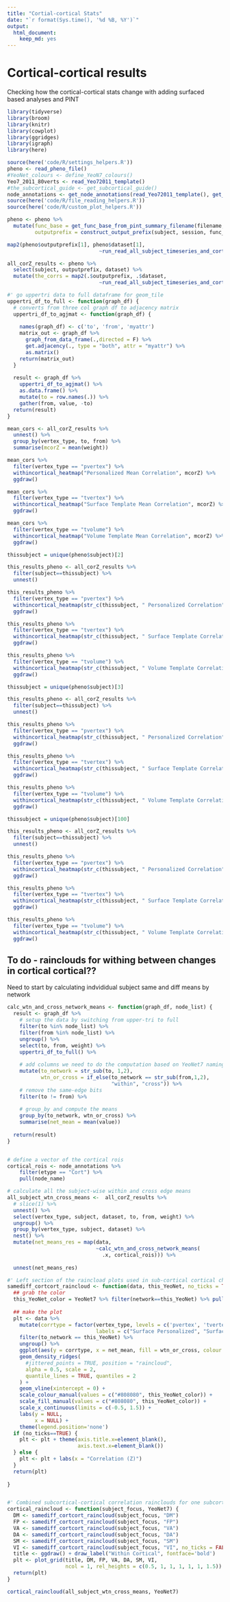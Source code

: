 ```yaml
---
title: "Cortial-cortical Stats"
date: "`r format(Sys.time(), '%d %B, %Y')`"
output:
  html_document:
    keep_md: yes
---
```


# Cortical-cortical results

Checking how the cortical-cortical stats change with adding surfaced based analyses and PINT

```r
library(tidyverse)
library(broom)
library(knitr)
library(cowplot)
library(ggridges)
library(igraph)
library(here)
```

```r
source(here('code/R/settings_helpers.R'))
pheno <- read_pheno_file()
#YeoNet_colours <- define_YeoN7_colours()
Yeo7_2011_80verts <- read_Yeo72011_template()
#the_subcortical_guide <- get_subcortical_guide()
node_annotations <- get_node_annotations(read_Yeo72011_template(), get_subcortical_guide())
source(here('code/R/file_reading_helpers.R'))
source(here('code/R/custom_plot_helpers.R'))
```


```r
pheno <- pheno %>%
  mutate(func_base = get_func_base_from_pint_summary_filename(filename,subject, session), 
         outputprefix = construct_output_prefix(subject, session, func_base)) 
```

```r
map2(pheno$outputprefix[1], pheno$dataset[1],
                              ~run_read_all_subject_timeseries_and_cortcort_corZ(.x, .y))
```

```r

all_corZ_results <- pheno %>%
  select(subject, outputprefix, dataset) %>%
  mutate(the_corrs = map2(.$outputprefix, .$dataset,
                              ~run_read_all_subject_timeseries_and_cortcort_corZ(.x, .y)))
```

```r

#' go uppertri data to full dataframe for geom_tile
uppertri_df_to_full <- function(graph_df) {
  # converts from three col graph df to adjacency matrix
  uppertri_df_to_agjmat <- function(graph_df) {
    
    names(graph_df) <- c('to', 'from', 'myattr')
    matrix_out <- graph_df %>%
      graph_from_data_frame(.,directed = F) %>%
      get.adjacency(., type = "both", attr = "myattr") %>%
      as.matrix() 
    return(matrix_out)
  }
  
  result <- graph_df %>%
    uppertri_df_to_agjmat() %>%
    as.data.frame() %>%
    mutate(to = row.names(.)) %>%
    gather(from, value, -to) 
  return(result)
}
```

```r
mean_cors <- all_corZ_results %>%
  unnest() %>%
  group_by(vertex_type, to, from) %>%
  summarise(mcorZ = mean(weight))
```


```r

mean_cors %>%
  filter(vertex_type == "pvertex") %>%
  withincortical_heatmap("Personalized Mean Correlation", mcorZ) %>%
  ggdraw()

mean_cors %>%
  filter(vertex_type == "tvertex") %>%
  withincortical_heatmap("Surface Template Mean Correlation", mcorZ) %>%
  ggdraw()

mean_cors %>%
  filter(vertex_type == "tvolume") %>%
  withincortical_heatmap("Volume Template Mean Correlation", mcorZ) %>%
  ggdraw()
```


```r

thissubject = unique(pheno$subject)[2]

this_results_pheno <- all_corZ_results %>%
  filter(subject==thissubject) %>%
  unnest()

this_results_pheno %>%
  filter(vertex_type == "pvertex") %>%
  withincortical_heatmap(str_c(thissubject, " Personalized Correlation")) %>%
  ggdraw()

this_results_pheno %>%
  filter(vertex_type == "tvertex") %>%
  withincortical_heatmap(str_c(thissubject, " Surface Template Correlation")) %>%
  ggdraw()

this_results_pheno %>%
  filter(vertex_type == "tvolume") %>%
  withincortical_heatmap(str_c(thissubject, " Volume Template Correlation")) %>%
  ggdraw()

```

```r

thissubject = unique(pheno$subject)[3]

this_results_pheno <- all_corZ_results %>%
  filter(subject==thissubject) %>%
  unnest()

this_results_pheno %>%
  filter(vertex_type == "pvertex") %>%
  withincortical_heatmap(str_c(thissubject, " Personalized Correlation")) %>%
  ggdraw()

this_results_pheno %>%
  filter(vertex_type == "tvertex") %>%
  withincortical_heatmap(str_c(thissubject, " Surface Template Correlation")) %>%
  ggdraw()

this_results_pheno %>%
  filter(vertex_type == "tvolume") %>%
  withincortical_heatmap(str_c(thissubject, " Volume Template Correlation")) %>%
  ggdraw()

```

```r

thissubject = unique(pheno$subject)[100]

this_results_pheno <- all_corZ_results %>%
  filter(subject==thissubject) %>%
  unnest()

this_results_pheno %>%
  filter(vertex_type == "pvertex") %>%
  withincortical_heatmap(str_c(thissubject, " Personalized Correlation")) %>%
  ggdraw()

this_results_pheno %>%
  filter(vertex_type == "tvertex") %>%
  withincortical_heatmap(str_c(thissubject, " Surface Template Correlation")) %>%
  ggdraw()

this_results_pheno %>%
  filter(vertex_type == "tvolume") %>%
  withincortical_heatmap(str_c(thissubject, " Volume Template Correlation")) %>%
  ggdraw()

```

## To do - rainclouds for withing between changes in cortical cortical??


Need to start by calculating indvididual subject same and diff means by network

```r



calc_wtn_and_cross_network_means <- function(graph_df, node_list) { 
  result <- graph_df %>%
    # setup the data by switching from upper-tri to full
    filter(to %in% node_list) %>%
    filter(from %in% node_list) %>%
    ungroup() %>%
    select(to, from, weight) %>%
    uppertri_df_to_full() %>%
    
    # add columns we need to do the computation based on YeoNet7 naming convention..
    mutate(to_network = str_sub(to, 1,2),
           wtn_or_cross = if_else(to_network == str_sub(from,1,2), 
                                  "within", "cross")) %>%
    # remove the same-edge bits
    filter(to != from) %>%
    
    # group_by and compute the means
    group_by(to_network, wtn_or_cross) %>%
    summarise(net_mean = mean(value))
  
  return(result)
}


# define a vector of the cortical rois
cortical_rois <- node_annotations %>%
    filter(etype == "Cort") %>%
    pull(node_name)

# calculate all the subject-wise within and cross edge means
all_subject_wtn_cross_means <-  all_corZ_results %>%
  # slice(1) %>%
  unnest() %>%
  select(vertex_type, subject, dataset, to, from, weight) %>%
  ungroup() %>%
  group_by(vertex_type, subject, dataset) %>%
  nest() %>%
  mutate(net_means_res = map(data, 
                             ~calc_wtn_and_cross_network_means(
                               .x, cortical_rois))) %>%
  
  unnest(net_means_res) 


```

```r
#' Left section of the raincload plots used in sub-cortical cortical change reporting
samediff_cortcort_raincloud <- function(data, this_YeoNet, no_ticks = TRUE) {
  ## grab the color
  this_YeoNet_color = YeoNet7 %>% filter(network==this_YeoNet) %>% pull(hexcode)
  
  ## make the plot
  plt <- data %>%
    mutate(corrtype = factor(vertex_type, levels = c('pvertex', 'tvertex', 'tvolume'),
                             labels = c("Surface Personalized", "Surface Template", "Volume Template"))) %>%
    filter(to_network == this_YeoNet) %>% 
    ungroup() %>%
    ggplot(aes(y = corrtype, x = net_mean, fill = wtn_or_cross, colour = wtn_or_cross)) +
    geom_density_ridges(
      #jittered_points = TRUE, position = "raincloud",
      alpha = 0.5, scale = 2,
      quantile_lines = TRUE, quantiles = 2
    ) +
    geom_vline(xintercept = 0) +
    scale_colour_manual(values = c("#808080", this_YeoNet_color)) +
    scale_fill_manual(values = c("#808080", this_YeoNet_color)) +
    scale_x_continuous(limits = c(-0.5, 1.5)) +
    labs(y = NULL,
         x = NULL) +
    theme(legend.position='none')
  if (no_ticks==TRUE) {
    plt <- plt + theme(axis.title.x=element_blank(),
                       axis.text.x=element_blank())
  } else {
    plt <- plt + labs(x = "Correlation (Z)")
  }
  return(plt)
  
}


#' Combined subcortical-cortical correlation rainclouds for one subcortical structure
cortical_raincloud <- function(subject_focus, YeoNet7) {
  DM <- samediff_cortcort_raincloud(subject_focus, "DM")
  FP <- samediff_cortcort_raincloud(subject_focus, "FP")
  VA <- samediff_cortcort_raincloud(subject_focus, "VA")
  DA <- samediff_cortcort_raincloud(subject_focus, "DA")
  SM <- samediff_cortcort_raincloud(subject_focus, "SM")
  VI <- samediff_cortcort_raincloud(subject_focus, "VI", no_ticks = FALSE)
  title <- ggdraw() + draw_label("Within Cortical", fontface='bold')
  plt <- plot_grid(title, DM, FP, VA, DA, SM, VI,
                   ncol = 1, rel_heights = c(0.5, 1, 1, 1, 1, 1, 1.5))
  return(plt)
}
```

```r
cortical_raincloud(all_subject_wtn_cross_means, YeoNet7)
```



